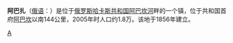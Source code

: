 {{noteTA
| T  = zh-cn:阿巴扎; zh-tw:阿巴札
| 1  = zh-cn:阿巴扎; zh-tw:阿巴札
}}

'''阿巴扎'''（[[俄语|俄语]]：'''{{lang|ru|Абаза}}'''）是位于[[俄罗斯|俄罗斯]][[哈卡斯共和国|哈卡斯共和国]][[阿巴坎河|阿巴坎河]]畔的一个镇，位于共和国首府[[阿巴坎|阿巴坎]]以南144公里，2005年时人口约1.8万。该地于1856年建立。

{{Cities and towns in Khakassia}}
{{哈卡斯共和國行政區劃}}

[[Category:哈卡斯共和國城市|A]]

{{Russia-geo-stub}}